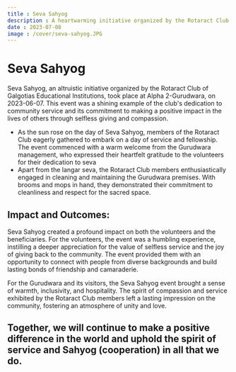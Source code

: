 ```yaml
---
title : Seva Sahyog
description : A heartwarming initiative organized by the Rotaract Club of Galgotias Educational Institutions. At Seva Sahyog, we come together with a shared spirit of service and compassion to serve at the Gurudwara, spreading love and kindness to all.
date : 2023-07-08
image : /cover/seva-sahyog.JPG
---
```


# Seva Sahyog

Seva Sahyog, an altruistic initiative organized by the Rotaract Club of Galgotias Educational Institutions, took place at Alpha 2-Gurudwara, on 2023-06-07. This event was a shining example of the club's dedication to community service and its commitment to making a positive impact in the lives of others through selfless giving and compassion.

- As the sun rose on the day of Seva Sahyog, members of the Rotaract Club eagerly gathered to embark on a day of service and fellowship. The event commenced with a warm welcome from the Gurudwara management, who expressed their heartfelt gratitude to the volunteers for their dedication to seva
- Apart from the langar seva, the Rotaract Club members enthusiastically engaged in cleaning and maintaining the Gurudwara premises. With brooms and mops in hand, they demonstrated their commitment to cleanliness and respect for the sacred space.

## Impact and Outcomes:

Seva Sahyog created a profound impact on both the volunteers and the beneficiaries. For the volunteers, the event was a humbling experience, instilling a deeper appreciation for the value of selfless service and the joy of giving back to the community. The event provided them with an opportunity to connect with people from diverse backgrounds and build lasting bonds of friendship and camaraderie.

For the Gurudwara and its visitors, the Seva Sahyog event brought a sense of warmth, inclusivity, and hospitality. The spirit of compassion and service exhibited by the Rotaract Club members left a lasting impression on the community, fostering an atmosphere of unity and love.

## Together, we will continue to make a positive difference in the world and uphold the spirit of service and Sahyog (cooperation) in all that we do.
